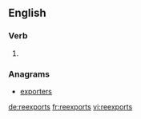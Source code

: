 ==English==

===Verb===
{{head|en|verb form}}

# {{en-third-person singular of|reexport}}

===Anagrams===
* [[exporters#English|exporters]]

[[de:reexports]]
[[fr:reexports]]
[[vi:reexports]]